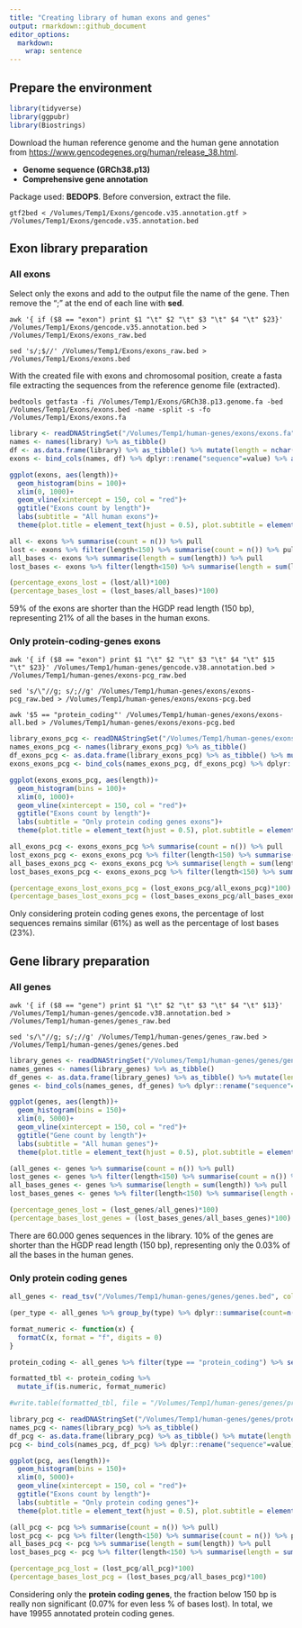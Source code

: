 ```yaml
---
title: "Creating library of human exons and genes"
output: rmarkdown::github_document
editor_options: 
  markdown: 
    wrap: sentence
---
```


## Prepare the environment

```r
library(tidyverse)
library(ggpubr)
library(Biostrings)
```

Download the human reference genome and the human gene annotation from <https://www.gencodegenes.org/human/release_38.html>.

* **Genome sequence (GRCh38.p13)**
* **Comprehensive gene annotation**

Package used: **BEDOPS**. Before conversion, extract the file.
```
gtf2bed < /Volumes/Temp1/Exons/gencode.v35.annotation.gtf > /Volumes/Temp1/Exons/gencode.v35.annotation.bed
```

## Exon library preparation

### All exons

Select only the exons and add to the output file the name of the gene. Then remove the ";" at the end of each line with **sed**.
```
awk '{ if ($8 == "exon") print $1 "\t" $2 "\t" $3 "\t" $4 "\t" $23}' /Volumes/Temp1/Exons/gencode.v35.annotation.bed > /Volumes/Temp1/Exons/exons_raw.bed

sed 's/;$//' /Volumes/Temp1/Exons/exons_raw.bed > /Volumes/Temp1/Exons/exons.bed
```

With the created file with exons and chromosomal position, create a fasta file extracting the sequences from the reference genome file (extracted).
```
bedtools getfasta -fi /Volumes/Temp1/Exons/GRCh38.p13.genome.fa -bed /Volumes/Temp1/Exons/exons.bed -name -split -s -fo /Volumes/Temp1/Exons/exons.fa
```

```r
library <- readDNAStringSet("/Volumes/Temp1/human-genes/exons/exons.fa")
names <- names(library) %>% as_tibble()
df <- as.data.frame(library) %>% as_tibble() %>% mutate(length = nchar(as.character(x))) %>% select(length)
exons <- bind_cols(names, df) %>% dplyr::rename("sequence"=value) %>% arrange(desc(length))

ggplot(exons, aes(length))+
  geom_histogram(bins = 100)+
  xlim(0, 1000)+
  geom_vline(xintercept = 150, col = "red")+
  ggtitle("Exons count by length")+
  labs(subtitle = "All human exons")+
  theme(plot.title = element_text(hjust = 0.5), plot.subtitle = element_text(hjust = 0.5))

all <- exons %>% summarise(count = n()) %>% pull
lost <- exons %>% filter(length<150) %>% summarise(count = n()) %>% pull
all_bases <- exons %>% summarise(length = sum(length)) %>% pull
lost_bases <- exons %>% filter(length<150) %>% summarise(length = sum(length)) %>% pull

(percentage_exons_lost = (lost/all)*100)
(percentage_bases_lost = (lost_bases/all_bases)*100)
```


59% of the exons are shorter than the HGDP read length (150 bp), representing 21% of all the bases in the human exons.

### Only protein-coding-genes exons

```
awk '{ if ($8 == "exon") print $1 "\t" $2 "\t" $3 "\t" $4 "\t" $15 "\t" $23}' /Volumes/Temp1/human-genes/gencode.v38.annotation.bed > /Volumes/Temp1/human-genes/exons-pcg_raw.bed

sed 's/\"//g; s/;//g' /Volumes/Temp1/human-genes/exons/exons-pcg_raw.bed > /Volumes/Temp1/human-genes/exons/exons-pcg.bed

awk '$5 == "protein_coding"' /Volumes/Temp1/human-genes/exons/exons-all.bed > /Volumes/Temp1/human-genes/exons/exons-pcg.bed
```

```r
library_exons_pcg <- readDNAStringSet("/Volumes/Temp1/human-genes/exons/exons-pcg.fa")
names_exons_pcg <- names(library_exons_pcg) %>% as_tibble()
df_exons_pcg <- as.data.frame(library_exons_pcg) %>% as_tibble() %>% mutate(length = nchar(as.character(x))) %>% select(length)
exons_exons_pcg <- bind_cols(names_exons_pcg, df_exons_pcg) %>% dplyr::rename("sequence"=value) %>% arrange(desc(length))

ggplot(exons_exons_pcg, aes(length))+
  geom_histogram(bins = 100)+
  xlim(0, 1000)+
  geom_vline(xintercept = 150, col = "red")+
  ggtitle("Exons count by length")+
  labs(subtitle = "Only protein coding genes exons")+
  theme(plot.title = element_text(hjust = 0.5), plot.subtitle = element_text(hjust = 0.5))

all_exons_pcg <- exons_exons_pcg %>% summarise(count = n()) %>% pull
lost_exons_pcg <- exons_exons_pcg %>% filter(length<150) %>% summarise(count = n()) %>% pull
all_bases_exons_pcg <- exons_exons_pcg %>% summarise(length = sum(length)) %>% pull
lost_bases_exons_pcg <- exons_exons_pcg %>% filter(length<150) %>% summarise(length = sum(length)) %>% pull

(percentage_exons_lost_exons_pcg = (lost_exons_pcg/all_exons_pcg)*100)
(percentage_bases_lost_exons_pcg = (lost_bases_exons_pcg/all_bases_exons_pcg)*100)
```

Only considering protein coding genes exons, the percentage of lost sequences remains similar (61%) as well as the percentage of lost bases (23%).

## Gene library preparation

### All genes

```
awk '{ if ($8 == "gene") print $1 "\t" $2 "\t" $3 "\t" $4 "\t" $13}' /Volumes/Temp1/human-genes/gencode.v38.annotation.bed > /Volumes/Temp1/human-genes/genes_raw.bed

sed 's/\"//g; s/;//g' /Volumes/Temp1/human-genes/genes_raw.bed > /Volumes/Temp1/human-genes/genes/genes.bed
```

```r
library_genes <- readDNAStringSet("/Volumes/Temp1/human-genes/genes/genes.fa")
names_genes <- names(library_genes) %>% as_tibble()
df_genes <- as.data.frame(library_genes) %>% as_tibble() %>% mutate(length = nchar(as.character(x))) %>% select(length)
genes <- bind_cols(names_genes, df_genes) %>% dplyr::rename("sequence"=value) %>% arrange(desc(length))

ggplot(genes, aes(length))+
  geom_histogram(bins = 150)+
  xlim(0, 5000)+
  geom_vline(xintercept = 150, col = "red")+
  ggtitle("Gene count by length")+
  labs(subtitle = "All human genes")+
  theme(plot.title = element_text(hjust = 0.5), plot.subtitle = element_text(hjust = 0.5))

(all_genes <- genes %>% summarise(count = n()) %>% pull)
lost_genes <- genes %>% filter(length<150) %>% summarise(count = n()) %>% pull
all_bases_genes <- genes %>% summarise(length = sum(length)) %>% pull
lost_bases_genes <- genes %>% filter(length<150) %>% summarise(length = sum(length)) %>% pull

(percentage_genes_lost = (lost_genes/all_genes)*100)
(percentage_bases_lost_genes = (lost_bases_genes/all_bases_genes)*100)
```

There are 60.000 genes sequences in the library.
10% of the genes are shorter than the HGDP read length (150 bp), representing only the 0.03% of all the bases in the human genes.

### Only protein coding genes

```r
all_genes <- read_tsv("/Volumes/Temp1/human-genes/genes/genes.bed", col_names = c("chr", "start", "end", "name", "type"))

(per_type <- all_genes %>% group_by(type) %>% dplyr::summarise(count=n()))

format_numeric <- function(x) {
  formatC(x, format = "f", digits = 0)
}

protein_coding <- all_genes %>% filter(type == "protein_coding") %>% select(-type)

formatted_tbl <- protein_coding %>% 
  mutate_if(is.numeric, format_numeric)

#write.table(formatted_tbl, file = "/Volumes/Temp1/human-genes/genes/protein-coding-genes.bed", sep = "\t", row.names = FALSE, col.names = FALSE, quote = FALSE)
```

```r
library_pcg <- readDNAStringSet("/Volumes/Temp1/human-genes/genes/protein-coding-genes.fa")
names_pcg <- names(library_pcg) %>% as_tibble()
df_pcg <- as.data.frame(library_pcg) %>% as_tibble() %>% mutate(length = nchar(as.character(x))) %>% select(length)
pcg <- bind_cols(names_pcg, df_pcg) %>% dplyr::rename("sequence"=value) %>% arrange(desc(length))

ggplot(pcg, aes(length))+
  geom_histogram(bins = 150)+
  xlim(0, 5000)+
  geom_vline(xintercept = 150, col = "red")+
  ggtitle("Exons count by length")+
  labs(subtitle = "Only protein coding genes")+
  theme(plot.title = element_text(hjust = 0.5), plot.subtitle = element_text(hjust = 0.5))

(all_pcg <- pcg %>% summarise(count = n()) %>% pull)
lost_pcg <- pcg %>% filter(length<150) %>% summarise(count = n()) %>% pull
all_bases_pcg <- pcg %>% summarise(length = sum(length)) %>% pull
lost_bases_pcg <- pcg %>% filter(length<150) %>% summarise(length = sum(length)) %>% pull

(percentage_pcg_lost = (lost_pcg/all_pcg)*100)
(percentage_bases_lost_pcg = (lost_bases_pcg/all_bases_pcg)*100)
```

Considering only the **protein coding genes**, the fraction below 150 bp is really non significant (0.07%  for even less % of bases lost). In total, we have 19955 annotated protein coding genes.
